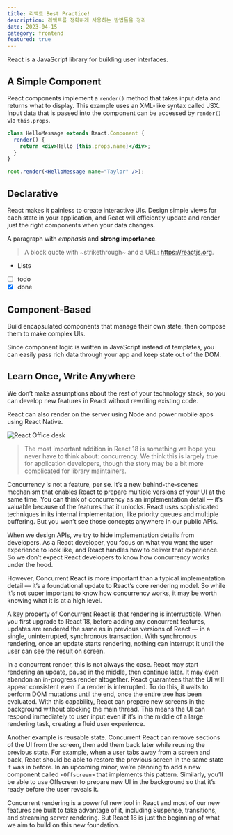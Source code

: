 ```yaml
---
title: 리액트 Best Practice!
description: 리액트를 정확하게 사용하는 방법들을 정리
date: 2023-04-15
category: frontend
featured: true
---
```


React is a JavaScript library for building user interfaces.

## A Simple Component

React components implement a `render()` method that takes input data and returns what to display. This example uses an XML-like syntax called JSX. Input data that is passed into the component can be accessed by `render()` via `this.props`.

```jsx
class HelloMessage extends React.Component {
  render() {
    return <div>Hello {this.props.name}</div>;
  }
}

root.render(<HelloMessage name="Taylor" />);
```

## Declarative

React makes it painless to create interactive UIs. Design simple views for each state in your application, and React will efficiently update and render just the right components when your data changes.

A paragraph with _emphasis_ and **strong importance**.

> A block quote with ~strikethrough~ and a URL: https://reactjs.org.

- Lists
- [ ] todo
- [x] done

## Component-Based

Build encapsulated components that manage their own state, then compose them to make complex UIs.

Since component logic is written in JavaScript instead of templates, you can easily pass rich data through your app and keep state out of the DOM.

## Learn Once, Write Anywhere

We don’t make assumptions about the rest of your technology stack, so you can develop new features in React without rewriting existing code.

React can also render on the server using Node and power mobile apps using React Native.

![React Office desk](https://images.unsplash.com/photo-1633356122102-3fe601e05bd2?ixlib=rb-1.2.1&ixid=MnwxMjA3fDB8MHxwaG90by1wYWdlfHx8fGVufDB8fHx8&auto=format&fit=crop&w=2070&q=80)

> The most important addition in React 18 is something we hope you never have to think about: concurrency. We think this is largely true for application developers, though the story may be a bit more complicated for library maintainers.

Concurrency is not a feature, per se. It’s a new behind-the-scenes mechanism that enables React to prepare multiple versions of your UI at the same time. You can think of concurrency as an implementation detail — it’s valuable because of the features that it unlocks. React uses sophisticated techniques in its internal implementation, like priority queues and multiple buffering. But you won’t see those concepts anywhere in our public APIs.

When we design APIs, we try to hide implementation details from developers. As a React developer, you focus on what you want the user experience to look like, and React handles how to deliver that experience. So we don’t expect React developers to know how concurrency works under the hood.

However, Concurrent React is more important than a typical implementation detail — it’s a foundational update to React’s core rendering model. So while it’s not super important to know how concurrency works, it may be worth knowing what it is at a high level.

A key property of Concurrent React is that rendering is interruptible. When you first upgrade to React 18, before adding any concurrent features, updates are rendered the same as in previous versions of React — in a single, uninterrupted, synchronous transaction. With synchronous rendering, once an update starts rendering, nothing can interrupt it until the user can see the result on screen.

In a concurrent render, this is not always the case. React may start rendering an update, pause in the middle, then continue later. It may even abandon an in-progress render altogether. React guarantees that the UI will appear consistent even if a render is interrupted. To do this, it waits to perform DOM mutations until the end, once the entire tree has been evaluated. With this capability, React can prepare new screens in the background without blocking the main thread. This means the UI can respond immediately to user input even if it’s in the middle of a large rendering task, creating a fluid user experience.

Another example is reusable state. Concurrent React can remove sections of the UI from the screen, then add them back later while reusing the previous state. For example, when a user tabs away from a screen and back, React should be able to restore the previous screen in the same state it was in before. In an upcoming minor, we’re planning to add a new component called `<Offscreen>` that implements this pattern. Similarly, you’ll be able to use Offscreen to prepare new UI in the background so that it’s ready before the user reveals it.

Concurrent rendering is a powerful new tool in React and most of our new features are built to take advantage of it, including Suspense, transitions, and streaming server rendering. But React 18 is just the beginning of what we aim to build on this new foundation.
